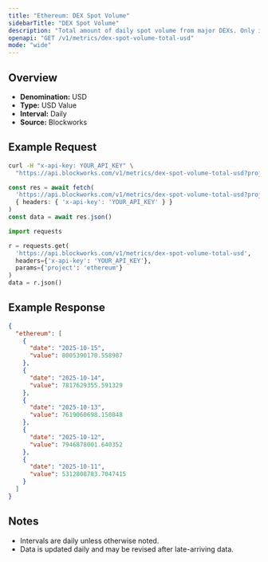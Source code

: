 ```yaml
---
title: "Ethereum: DEX Spot Volume"
sidebarTitle: "DEX Spot Volume"
description: "Total amount of daily spot volume from major DEXs. Only includes volumes from fee-paying liquidity pools."
openapi: "GET /v1/metrics/dex-spot-volume-total-usd"
mode: "wide"
---
```


## Overview

- **Denomination:** USD
- **Type:** USD Value
- **Interval:** Daily
- **Source:** Blockworks

## Example Request

<CodeGroup>

```bash cURL
curl -H "x-api-key: YOUR_API_KEY" \
  "https://api.blockworks.com/v1/metrics/dex-spot-volume-total-usd?project=ethereum"
```

```typescript TypeScript
const res = await fetch(
  'https://api.blockworks.com/v1/metrics/dex-spot-volume-total-usd?project=ethereum',
  { headers: { 'x-api-key': 'YOUR_API_KEY' } }
)
const data = await res.json()
```

```python Python
import requests

r = requests.get(
  'https://api.blockworks.com/v1/metrics/dex-spot-volume-total-usd',
  headers={'x-api-key': 'YOUR_API_KEY'},
  params={'project': 'ethereum'}
)
data = r.json()
```

</CodeGroup>

## Example Response

```json
{
  "ethereum": [
    {
      "date": "2025-10-15",
      "value": 8005390178.558987
    },
    {
      "date": "2025-10-14",
      "value": 7817629355.591329
    },
    {
      "date": "2025-10-13",
      "value": 7619060698.150848
    },
    {
      "date": "2025-10-12",
      "value": 7946878001.640352
    },
    {
      "date": "2025-10-11",
      "value": 5312808783.7047415
    }
  ]
}
```

## Notes
- Intervals are daily unless otherwise noted.
- Data is updated daily and may be revised after late-arriving data.
